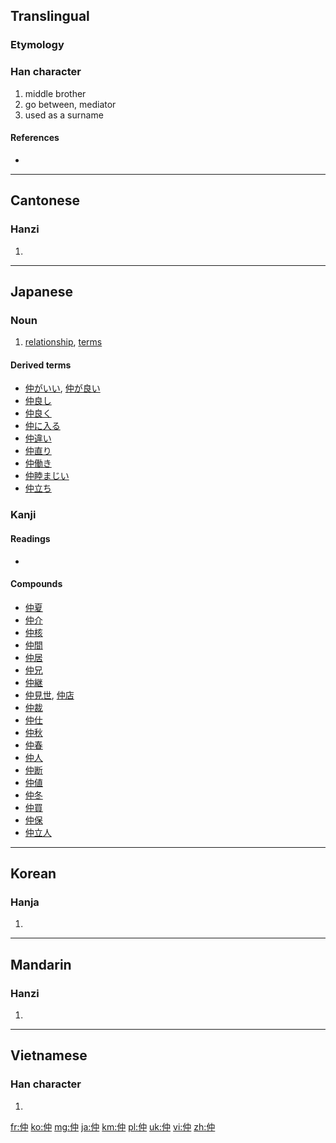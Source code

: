 ==Translingual==
===Etymology===
{{Han compound|人|alt1=亻|中|ls=psc|c1=s|c2=p}}

===Han character===
{{Han char|rn=9|rad=人|as=04|sn=6|four=2520<sub>6</sub>|canj=人中 (OL), X人中 (XOL)}}

# middle brother
# go between, mediator
# used as a surname

====References====
* {{Han ref|kx=0094.110|dkj=00403|dj=0200.030|hdz=10121.070|uh=4EF2|ud=20210|bh=A5F2|bd=42482}}

----

==Cantonese==

===Hanzi===
{{yue-hanzi|jyut=|y=jung6}}

# {{defn|lang=yue|sort=人04}}

----

==Japanese==

===Noun===
{{ja-noun|k|hira=なか|rom=naka}}

# [[relationship]], [[terms]]

====Derived terms====
* [[仲がいい]], [[仲が良い]]
* [[仲良し]]
* [[仲良く]]
* [[仲に入る]]
* [[仲違い]]
* [[仲直り]]
* [[仲働き]]
* [[仲睦まじい]]
* [[仲立ち]]

===Kanji===
{{ja-kanji|grade=4|rs=人04}}

====Readings====
* {{ja-readings|on=[[ちゅう]] ([[chū]])|kun=[[なか]] ([[naka]])}}

====Compounds====
* [[仲夏]]
* [[仲介]]
* [[仲核]]
* [[仲間]]
* [[仲居]]
* [[仲兄]]
* [[仲継]]
* [[仲見世]], [[仲店]]
* [[仲裁]]
* [[仲仕]]
* [[仲秋]]
* [[仲春]]
* [[仲人]]
* [[仲断]]
* [[仲値]]
* [[仲冬]]
* [[仲買]]
* [[仲保]]
* [[仲立人]]

----

==Korean==

===Hanja===
{{ko-hanja|hangeul=중|rv=jung|mr=chung}}

# {{defn|lang=ko|sort=人04}}

----

==Mandarin==

===Hanzi===
{{cmn-hanzi|pin=[[zhòng]] ([[zhong4]])|wg=chung<sup>4</sup>}}

# {{defn|lang=cmn|sort=人04}}

----

==Vietnamese==

===Han character===
{{vi-hantu|[[trọng]]|rs=人04}}

# {{defn|lang=vi|sort=人04}}

[[fr:仲]]
[[ko:仲]]
[[mg:仲]]
[[ja:仲]]
[[km:仲]]
[[pl:仲]]
[[uk:仲]]
[[vi:仲]]
[[zh:仲]]